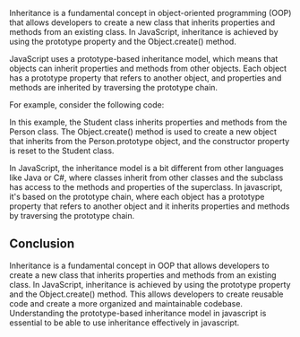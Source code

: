
Inheritance is a fundamental concept in object-oriented programming (OOP) that allows developers to create a new class that inherits properties and methods from an existing class. In JavaScript, inheritance is achieved by using the prototype property and the Object.create() method.

JavaScript uses a prototype-based inheritance model, which means that objects can inherit properties and methods from other objects. Each object has a prototype property that refers to another object, and properties and methods are inherited by traversing the prototype chain.

For example, consider the following code:

<CodePreview code={inheritanceCode} />

In this example, the Student class inherits properties and methods from the Person class. The Object.create() method is used to create a new object that inherits from the Person.prototype object, and the constructor property is reset to the Student class.

In JavaScript, the inheritance model is a bit different from other languages like Java or C#, where classes inherit from other classes and the subclass has access to the methods and properties of the superclass. In javascript, it's based on the prototype chain, where each object has a prototype property that refers to another object and it inherits properties and methods by traversing the prototype chain.

## Conclusion

Inheritance is a fundamental concept in OOP that allows developers to create a new class that inherits properties and methods from an existing class. In JavaScript, inheritance is achieved by using the prototype property and the Object.create() method. This allows developers to create reusable code and create a more organized and maintainable codebase. Understanding the prototype-based inheritance model in javascript is essential to be able to use inheritance effectively in javascript.
